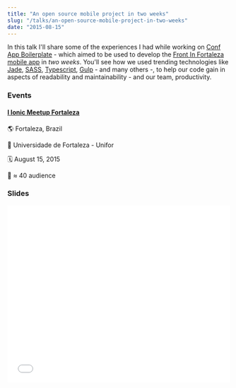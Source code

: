 ```yaml
---
title: "An open source mobile project in two weeks"
slug: "/talks/an-open-source-mobile-project-in-two-weeks"
date: "2015-08-15"
---
```


In this talk I'll share some of the experiences I had while working on [Conf App Boilerplate](https://github.com/devevents/conf-app-boilerplate) - which aimed to be used to develop the [Front In Fortaleza mobile app](https://play.google.com/store/apps/details?id=com.devevents.frontinfortaleza) in _two weeks_. You'll see how we used trending technologies like [Jade](http://jade-lang.com/), [SASS](http://sass-lang.com/), [Typescript](http://www.typescriptlang.org/), [Gulp](http://gulpjs.com/) - and many others -, to help our code gain in aspects of readability and maintainability - and our team, productivity.

### Events

#### [I Ionic Meetup Fortaleza](http://www.meetup.com/pt/Ionic-Ceara/events/224620543/)

🌎 Fortaleza, Brazil

📍 Universidade de Fortaleza - Unifor

🗓️ August 15, 2015

👥 ≈ 40 audience

### Slides

<div style="left: 0; width: 100%; height: 0; position: relative; padding-bottom: 79.5798%;">
  <iframe
    src="//speakerdeck.com/player/627646ce9ecd4764b763a431e0e3cb26"
    style="border: 0; top: 0; left: 0; width: 100%; height: 100%; position: absolute;"
    allowfullscreen
    scrolling="no"
  ></iframe>
</div>
